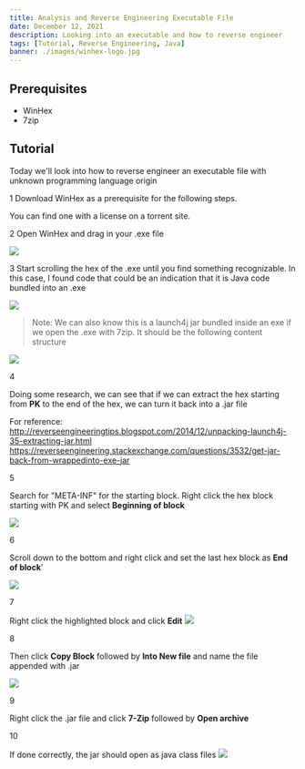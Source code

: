 ```yaml
---
title: Analysis and Reverse Engineering Executable File
date: December 12, 2021
description: Looking into an executable and how to reverse engineer
tags: [Tutorial, Reverse Engineering, Java]
banner: ./images/winhex-logo.jpg
---
```


## Prerequisites

* WinHex
* 7zip

## Tutorial

Today we'll look into how to reverse engineer an executable file with unknown programming language origin

<Badge>1</Badge> Download WinHex as a prerequisite for the following steps.

You can find one with a license on a torrent site.  

<Badge>2</Badge> Open WinHex and drag in your .exe file
  
  ![](/assets/images/blog-posts/analysis-and-reverse-engineer-executable-file/1.png)

<Badge>3</Badge> Start scrolling the hex of the .exe until you find something recognizable.
In this case, I found code that could be an indication that it is Java code bundled into an .exe
  
  ![](/assets/images/blog-posts/analysis-and-reverse-engineer-executable-file/2.png)

> Note: We can also know this is a launch4j jar bundled inside an exe if we open the .exe with 7zip. It should be the following content structure

 
 ![](/assets/images/blog-posts/analysis-and-reverse-engineer-executable-file/3.png)


<Badge>4</Badge> 

Doing some research, we can see that if we can extract the hex starting from **PK** to the end of the hex, we can turn it back into a .jar file

For reference:  
http://reverseengineeringtips.blogspot.com/2014/12/unpacking-launch4j-35-extracting-jar.html  
https://reverseengineering.stackexchange.com/questions/3532/get-jar-back-from-wrappedinto-exe-jar  

<Badge>5</Badge> 

Search for "META-INF" for the starting block. Right click the hex block starting with PK and select **Beginning of block**

![](/assets/images/blog-posts/analysis-and-reverse-engineer-executable-file/4.png)

<Badge>6</Badge> 

Scroll down to the bottom and right click and set the last hex block as **End of block**'

![](/assets/images/blog-posts/analysis-and-reverse-engineer-executable-file/5.png)

<Badge>7</Badge> 

Right click the highlighted block and click **Edit**
![](/assets/images/blog-posts/analysis-and-reverse-engineer-executable-file/6.png)

<Badge>8</Badge> 

Then click **Copy Block** followed by **Into New file** and name the file appended with .jar


![](/assets/images/blog-posts/analysis-and-reverse-engineer-executable-file/7.png)

<Badge>9</Badge> 

Right click the .jar file and click **7-Zip** followed by **Open archive**

<Badge>10</Badge> 

If done correctly, the jar should open as java class files
![](/assets/images/blog-posts/analysis-and-reverse-engineer-executable-file/8.png)

